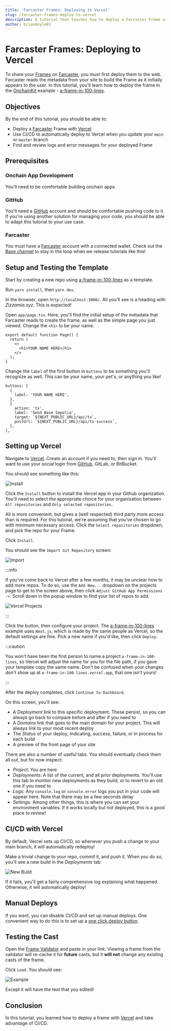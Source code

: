 ```yaml
---
title: 'Farcaster Frames: Deploying to Vercel'
slug: /farcaster-frames-deploy-to-vercel
description: A tutorial that teaches how to deploy a Farcaster Frame using Vercel.
author: briandoyle81
---
```


# Farcaster Frames: Deploying to Vercel

To share your [Frames] on [Farcaster], you must first deploy them to the web. Farcaster reads the metadata from your site to build the Frame as it initially appears to the user. In this tutorial, you'll learn how to deploy the frame in the [OnchainKit] example - [a-frame-in-100-lines].

## Objectives

By the end of this tutorial, you should be able to:

- Deploy a [Farcaster] Frame with [Vercel]
- Use CI/CD to automatically deploy to Vercel when you update your `main` or `master` branch
- Find and review logs and error messages for your deployed Frame

## Prerequisites

### Onchain App Development

You'll need to be comfortable building onchain apps.

### GitHub

You'll need a [GitHub] account and should be comfortable pushing code to it. If you're using another solution for managing your code, you should be able to adapt this tutorial to your use case.

### Farcaster

You must have a [Farcaster] account with a connected wallet. Check out the [Base channel] to stay in the loop when we release tutorials like this!

## Setup and Testing the Template

Start by creating a new repo using [a-frame-in-100-lines] as a template.

Run `yarn install`, then `yarn dev`.

In the browser, open `http://localhost:3000/`. All you'll see is a heading with _Zizzamia.xyz_. This is expected!

Open `app/page.tsx`. Here, you'll find the initial setup of the metadata that Farcaster reads to create the frame, as well as the simple page you just viewed. Change the `<h1>` to be your name.

```tsx
export default function Page() {
  return (
    <>
      <h1>YOUR NAME HERE</h1>
    </>
  );
}
```

Change the `label` of the first button in `buttons` to be something you'll recognize as well. This can be your name, your pet's, or anything you like!

```tsx
buttons: [
  {
    label: 'YOUR NAME HERE',
  },
  {
    action: 'tx',
    label: 'Send Base Sepolia',
    target: `${NEXT_PUBLIC_URL}/api/tx`,
    postUrl: `${NEXT_PUBLIC_URL}/api/tx-success`,
  },
],
```

## Setting up Vercel

Navigate to [Vercel]. Create an account if you need to, then sign in. You'll want to use your social login from [GitHub], GitLab, or BitBucket.

You should see something like this:

![Install](/images/frames/vercel-install.png)

Click the `Install` button to install the Vercel app in your Github organization. You'll need to select the appropriate choice for your organization between `All repositories` and `Only selected repositories`.

All is more convenient, but gives a (well respected) third party more access than is required. For this tutorial, we're assuming that you've chosen to go with minimum necessary access. Click the `Select repositories` dropdown, and pick the repo for your Frame.

Click `Install`.

You should see the `Import Git Repository` screen:

![Import](/images/frames/vercel-import.png)

:::info

If you've come back to Vercel after a few months, it may be unclear how to add more repos. To do so, use the `Add New...` dropdown on the projects page to get to the screen above, then click `Adjust GitHub App Permissions ->`. Scroll down in the popup window to find your list of repos to add.

![Vercel Projects](/images/frames/vercel-projects.png)

:::

Click the button, then configure your project. The [a-frame-in-100-lines] example uses `Next.js`, which is made by the same people as Vercel, so the default settings are fine. Pick a new name if you'd like, then click `Deploy`.

:::caution

You won't have been the first person to name a project `a-frame-in-100-lines`, so Vercel will adjust the name for you for the file path, if you gave your template copy the same name. Don't be confused when your changes don't show up at `a-frame-in-100-lines.vercel.app`, that one isn't yours!

:::

After the deploy completes, click `Continue to Dashboard`.

On this screen, you'll see:

- A _Deployment_ link to this specific deployment. These persist, so you can always go back to compare before and after if you need to
- A _Domains_ link that goes to the main domain for your project. This will always link to your most recent deploy
- The _Status_ of your deploy, indicating, success, failure, or in process for each build
- A preview of the front page of your site

There are also a number of useful tabs. You should eventually check them all out, but for now inspect:

- _Project_: You are here
- _Deployments_: A list of the current, and all prior deployments. You'll use this tab to monitor new deployments as they build, or to revert to an old one if you need to
- _Logs_: Any `console.log` or `console.error` logs you put in your code will appear here. Note that there may be a few seconds delay
- _Settings_: Among other things, this is where you can set your environment variables. If it works locally but not deployed, this is a good place to review!

## CI/CD with Vercel

By default, Vercel sets up CI/CD, so whenever you push a change to your main branch, it will automatically redeploy!

Make a trivial change to your repo, commit it, and push it. When you do so, you'll see a new build in the _Deployments_ tab:

![New Build](/images/frames/vercel-build.png)

If it fails, you'll get a fairly comprehensive log explaining what happened. Otherwise, it will automatically deploy!

## Manual Deploys

If you want, you can disable CI/CD and set up manual deploys. One convenient way to do this is to set up a [one click deploy button].

## Testing the Cast

Open the [Frame Validator] and paste in your link. Viewing a frame from the validator will re-cache it for **future** casts, but it **will not** change any existing casts of the frame.

Click `Load`. You should see:

![Example](/images/frames/100-lines-frame.png)

Except it will have the text that you edited!

## Conclusion

In this tutorial, you learned how to deploy a frame with [Vercel] and take advantage of CI/CD.

[OnchainKit]: https://onchainkit.xyz/?utm_source=basedocs&utm_medium=tutorials&campaign=farcaster-frames-deploy-to-vercel
[Base Learn]: https://docs.base.org/learn/welcome
[Farcaster]: https://www.farcaster.xyz/
[a-frame-in-100-lines]: https://github.com/Zizzamia/a-frame-in-100-lines
[Vercel]: https://vercel.com
[Frame Validator]: https://warpcast.com/~/developers/frames
[Base channel]: https://warpcast.com/~/channel/base
[Frames]: https://warpcast.notion.site/Farcaster-Frames-4bd47fe97dc74a42a48d3a234636d8c5
[GitHub]: https://github.com
[one click deploy button]: https://vercel.com/blog/deploy-button

